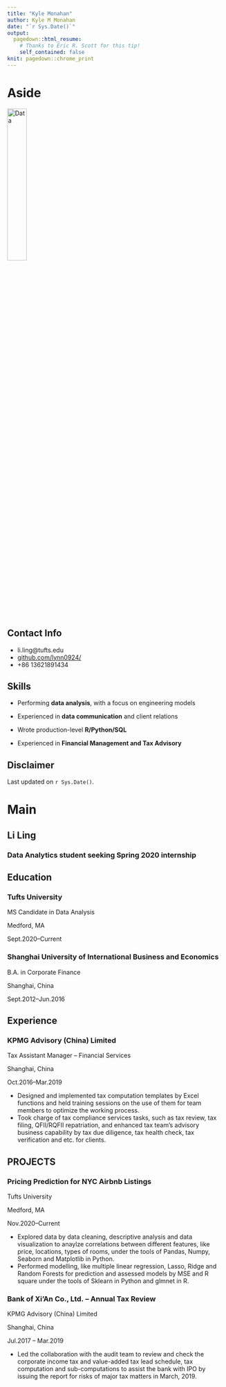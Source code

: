 ---
title: "Kyle Monahan"
author: Kyle M Monahan
date: "`r Sys.Date()`"
output:
  pagedown::html_resume:
    # Thanks to Eric R. Scott for this tip! 
    self_contained: false
knit: pagedown::chrome_print
---

Aside
================================================================================


![Data](data_icon.png){width=30%}
<!-- ![Data](`r here::here("data_icon.png")`) -->



Contact Info {#contact}
--------------------------------------------------------------------------------

- <i class="fa fa-envelope"></i>li.ling@tufts.edu
- <i class="fa fa-github"></i> [github.com/lynn0924/](https://github.com/lynn0924)
- <i class="fa fa-phone"></i> +86 13621891434


Skills {#skills}
--------------------------------------------------------------------------------

- Performing **data analysis**, with a focus on engineering models

- Experienced in **data communication** and client relations

- Wrote production-level **R/Python/SQL** 

- Experienced in **Financial Management and Tax Advisory**


Disclaimer {#disclaimer}
--------------------------------------------------------------------------------

<!--This resume was made with the R package [**pagedown**](https://github.com/rstudio/pagedown).-->

Last updated on `r Sys.Date()`.



Main
================================================================================

Li Ling {#title}
--------------------------------------------------------------------------------

### Data Analytics student seeking Spring 2020 internship


Education {data-icon=graduation-cap data-concise=true}
--------------------------------------------------------------------------------

### Tufts University

MS Candidate in Data Analysis

Medford, MA

Sept.2020--Current


### Shanghai University of International Business and Economics

B.A. in Corporate Finance

Shanghai, China 

Sept.2012--Jun.2016



Experience {data-icon=flask}
--------------------------------------------------------------------------------

### KPMG Advisory (China) Limited

Tax Assistant Manager – Financial Services

Shanghai, China

Oct.2016--Mar.2019

- Designed and implemented tax computation templates by Excel functions and held training sessions on the use of them for team members to optimize the working process. 
- Took charge of  tax compliance services tasks, such as tax review, tax filing, QFII/RQFII repatriation, and enhanced tax team’s advisory business capability by tax due diligence, tax health check, tax verification and etc. for clients.



PROJECTS {data-icon=chalkboard-teacher}
--------------------------------------------------------------------------------

### Pricing Prediction for NYC Airbnb Listings 

Tufts University

Medford, MA

Nov.2020--Current

<!--::: concise-->
- Explored data by data cleaning, descriptive analysis and data visualization to anaylze correlations between different features, like price, locations, types of rooms, under the tools of Pandas, Numpy, Seaborn and Matplotlib in Python.
- Performed modelling, like multiple linear regression, Lasso, Ridge and Random Forests for prediction and assessed models by MSE and R square under the tools of Sklearn in Python and glmnet in R. 
<!--:::-->




### Bank of Xi'An Co., Ltd. – Annual Tax Review 

KPMG Advisory (China) Limited

Shanghai, China

Jul.2017 -- Mar.2019

- Led the collaboration with the audit team to review and check the corporate income tax and value-added tax lead schedule, tax computation and sub-computations to assist the bank with IPO by issuing the report for risks of major tax matters in March, 2019.






